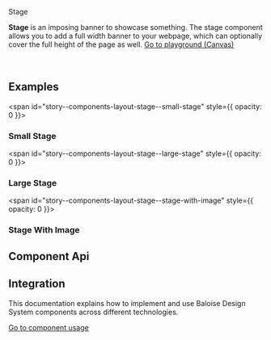 
<bal-doc-banner id="story--components-layout-stage--basic">Stage</bal-doc-banner>

<bal-doc-lead>
  <b>Stage</b> is an imposing banner to showcase something. The stage component allows you to add a full width banner to
  your webpage, which can optionally cover the full height of the page as well.
</bal-doc-lead>

<Canvas withSource="open">
  <Story id="components-layout-stage--basic" />
</Canvas>

<bal-doc-app>
  <bal-button-group class="mb-large" position="center">
    <a class="button is-primary" href="?path=/story/components-layout-stage--simple-stage">
      Go to playground (Canvas)
    </a>
    <bal-doc-code-sandbox
      framework="angular"
      template={Basic.parameters.docs.source.code}
      modules="stage"
    ></bal-doc-code-sandbox>
    <bal-doc-code-sandbox
      framework="html"
      template={Basic.parameters.docs.source.code}
      modules="stage"
    ></bal-doc-code-sandbox>
  </bal-button-group>
</bal-doc-app>

<br />
<br />
<br />

## Examples

<span id="story--components-layout-stage--small-stage" style={{ opacity: 0 }}></span>

### Small Stage

<Canvas>
  <Story id="components-layout-stage--small-stage" />
</Canvas>

<span id="story--components-layout-stage--large-stage" style={{ opacity: 0 }}></span>

### Large Stage

<Canvas>
  <Story id="components-layout-stage--large-stage" />
</Canvas>

<span id="story--components-layout-stage--stage-with-image" style={{ opacity: 0 }}></span>

### Stage With Image

<Canvas>
  <Story id="components-layout-stage--stage-with-image" />
</Canvas>

## Component Api

<Description markdown={readme} />

## Integration

This documentation explains how to implement and use Baloise Design System components across different technologies.

<a class="button is-primary" href="?path=/docs/development-components--page">
  Go to component usage
</a>

<br />


<Description markdown={testing} />

<bal-doc-github link="/components/bal-stage/stories/bal-stage.docs.mdx"></bal-doc-github>
